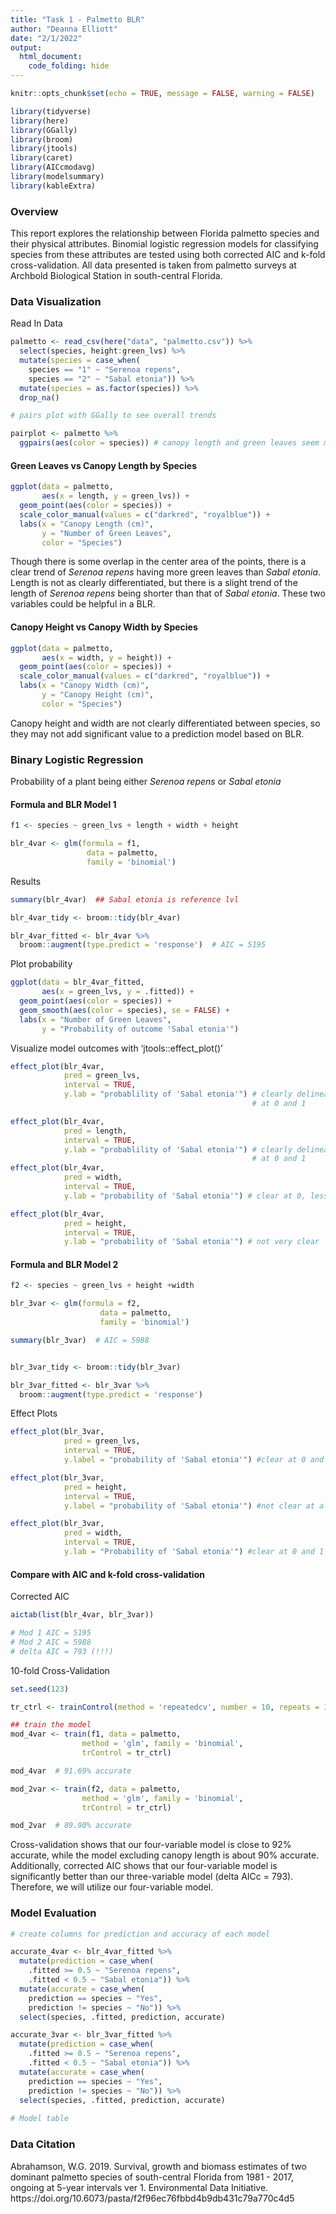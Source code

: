 ```yaml
---
title: "Task 1 - Palmetto BLR"
author: "Deanna Elliott"
date: "2/1/2022"
output: 
  html_document:
    code_folding: hide
---
```


```r
knitr::opts_chunk$set(echo = TRUE, message = FALSE, warning = FALSE)

library(tidyverse)
library(here)
library(GGally)
library(broom)
library(jtools)
library(caret)
library(AICcmodavg)
library(modelsummary)
library(kableExtra)
```

### Overview

This report explores the relationship between Florida palmetto species and their physical attributes. Binomial logistic regression models for classifying species from these attributes are tested using both corrected AIC and k-fold cross-validation. All data presented is taken from palmetto surveys at Archbold Biological Station in south-central Florida.

### Data Visualization

Read In Data

```r
palmetto <- read_csv(here("data", "palmetto.csv")) %>% 
  select(species, height:green_lvs) %>% 
  mutate(species = case_when(
    species == "1" ~ "Serenoa repens",
    species == "2" ~ "Sabal etonia")) %>% 
  mutate(species = as.factor(species)) %>% 
  drop_na()
```

```r
# pairs plot with GGally to see overall trends

pairplot <- palmetto %>% 
  ggpairs(aes(color = species)) # canopy length and green leaves seem most                                       differentiated by species
```

#### Green Leaves vs Canopy Length by Species

```r

ggplot(data = palmetto,
       aes(x = length, y = green_lvs)) +
  geom_point(aes(color = species)) +
  scale_color_manual(values = c("darkred", "royalblue")) +
  labs(x = "Canopy Length (cm)",
       y = "Number of Green Leaves",
       color = "Species")
```

Though there is some overlap in the center area of the points, there is a clear trend of *Serenoa repens* having more green leaves than *Sabal etonia*. Length is not as clearly differentiated, but there is a slight trend of the length of *Serenoa repens* being shorter than that of *Sabal etonia*. These two variables could be helpful in a BLR.

#### Canopy Height vs Canopy Width by Species

```r
ggplot(data = palmetto,
       aes(x = width, y = height)) +
  geom_point(aes(color = species)) +
  scale_color_manual(values = c("darkred", "royalblue")) +
  labs(x = "Canopy Width (cm)",
       y = "Canopy Height (cm)",
       color = "Species")
```

Canopy height and width are not clearly differentiated between species, so they may  not add significant value to a prediction model based on BLR.

### Binary Logistic Regression

Probability of a plant being either *Serenoa repens* or *Sabal etonia*

#### Formula and BLR Model 1
```r

f1 <- species ~ green_lvs + length + width + height

blr_4var <- glm(formula = f1,
                 data = palmetto,
                 family = 'binomial')
```

Results

```r

summary(blr_4var)  ## Sabal etonia is reference lvl

blr_4var_tidy <- broom::tidy(blr_4var)

blr_4var_fitted <- blr_4var %>% 
  broom::augment(type.predict = 'response')  # AIC = 5195
```

Plot probability

```r

ggplot(data = blr_4var_fitted,
       aes(x = green_lvs, y = .fitted)) +
  geom_point(aes(color = species)) +
  geom_smooth(aes(color = species), se = FALSE) +
  labs(x = "Number of Green Leaves", 
       y = "Probability of outcome 'Sabal etonia'")
```

Visualize model outcomes with 'jtools::effect_plot()' 

```r

effect_plot(blr_4var,
            pred = green_lvs,
            interval = TRUE,
            y.lab = "probablility of 'Sabal etonia'") # clearly delineated
                                                      # at 0 and 1

effect_plot(blr_4var,
            pred = length,
            interval = TRUE,
            y.lab = "probablility of 'Sabal etonia'") # clearly delineated
                                                      # at 0 and 1
effect_plot(blr_4var,
            pred = width,
            interval = TRUE,
            y.lab = "probability of 'Sabal etonia'") # clear at 0, less so 1

effect_plot(blr_4var,
            pred = height,
            interval = TRUE,
            y.lab = "probability of 'Sabal etonia'") # not very clear
```

#### Formula and BLR Model 2 

```r
f2 <- species ~ green_lvs + height +width

blr_3var <- glm(formula = f2,
                    data = palmetto,
                    family = 'binomial')

summary(blr_3var)  # AIC = 5988


blr_3var_tidy <- broom::tidy(blr_3var)

blr_3var_fitted <- blr_3var %>% 
  broom::augment(type.predict = 'response') 
```

Effect Plots

```r

effect_plot(blr_3var,
            pred = green_lvs,
            interval = TRUE,
            y.label = "probability of 'Sabal etonia'") #clear at 0 and 1

effect_plot(blr_3var,
            pred = height,
            interval = TRUE,
            y.label = "probability of 'Sabal etonia'") #not clear at all

effect_plot(blr_3var,
            pred = width,
            interval = TRUE,
            y.lab = "Probability of 'Sabal etonia'") #clear at 0 and 1
```

#### Compare with AIC and k-fold cross-validation

Corrected AIC
```r

aictab(list(blr_4var, blr_3var))

# Mod 1 AIC = 5195
# Mod 2 AIC = 5988
# delta AIC = 793 (!!!)
```

10-fold Cross-Validation

```r

set.seed(123)

tr_ctrl <- trainControl(method = 'repeatedcv', number = 10, repeats = 10)

## train the model
mod_4var <- train(f1, data = palmetto,
                method = 'glm', family = 'binomial',
                trControl = tr_ctrl)

mod_4var  # 91.69% accurate

mod_2var <- train(f2, data = palmetto,
                method = 'glm', family = 'binomial',
                trControl = tr_ctrl)

mod_2var  # 89.90% accurate
```

Cross-validation shows that our four-variable model is close to 92% accurate, while the model excluding canopy length is about 90% accurate. Additionally, corrected AIC shows that our four-variable model is significantly better than our three-variable model (delta AICc = 793). Therefore, we will utilize our four-variable model.

### Model Evaluation

```r

# create columns for prediction and accuracy of each model

accurate_4var <- blr_4var_fitted %>% 
  mutate(prediction = case_when(
    .fitted >= 0.5 ~ "Serenoa repens",
    .fitted < 0.5 ~ "Sabal etonia")) %>% 
  mutate(accurate = case_when(
    prediction == species ~ "Yes",
    prediction != species ~ "No")) %>% 
  select(species, .fitted, prediction, accurate)

accurate_3var <- blr_3var_fitted %>% 
  mutate(prediction = case_when(
    .fitted >= 0.5 ~ "Serenoa repens",
    .fitted < 0.5 ~ "Sabal etonia")) %>% 
  mutate(accurate = case_when(
    prediction == species ~ "Yes",
    prediction != species ~ "No")) %>% 
  select(species, .fitted, prediction, accurate)
  
# Model table


```


### Data Citation
Abrahamson, W.G. 2019. Survival, growth and biomass estimates of two dominant palmetto species of south-central Florida from 1981 - 2017, ongoing at 5-year intervals ver 1. Environmental Data Initiative. https://doi.org/10.6073/pasta/f2f96ec76fbbd4b9db431c79a770c4d5
